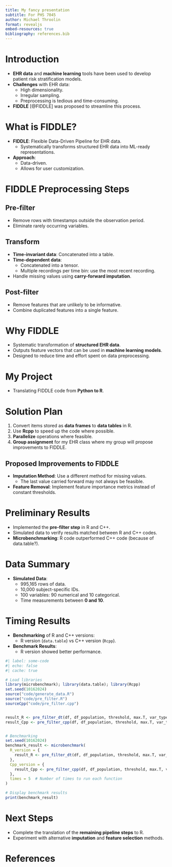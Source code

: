 ```yaml
---
title: My fancy presentation
subtitle: For PHS 7045
author: Michael Throolin
format: revealjs
embed-resources: true
bibliography: references.bib
---
```


# Introduction

- **EHR data** and **machine learning** tools have been used to develop patient risk stratification models.
- **Challenges** with EHR data:
  - High dimensionality.
  - Irregular sampling.
  - Preprocessing is tedious and time-consuming.
- **FIDDLE** [@FIDDLE] was proposed to streamline this process.

# What is FIDDLE?

- **FIDDLE**: Flexible Data-Driven Pipeline for EHR data.
  - Systematically transforms structured EHR data into ML-ready representations.
- **Approach**:
  - Data-driven.
  - Allows for user customization.

# FIDDLE Preprocessing Steps

## Pre-filter

- Remove rows with timestamps outside the observation period.
- Eliminate rarely occurring variables.

## Transform

- **Time-invariant data**: Concatenated into a table.
- **Time-dependent data**:
  - Concatenated into a tensor.
  - Multiple recordings per time bin: use the most recent recording.
- Handle missing values using **carry-forward imputation**.

## Post-filter

- Remove features that are unlikely to be informative.
- Combine duplicated features into a single feature.

# Why FIDDLE

- Systematic transformation of **structured EHR data**.
- Outputs feature vectors that can be used in **machine learning models**.
- Designed to reduce time and effort spent on data preprocessing.

# My Project

- Translating FIDDLE code from **Python to R**.

# Solution Plan

1. Convert items stored as **data frames** to **data tables** in R.
2. Use **Rcpp** to speed up the code where possible.
3. **Parallelize** operations where feasible.
4. **Group assignment** for my EHR class where my group will propose improvements to FIDDLE.

## Proposed Improvements to FIDDLE

- **Imputation Method**: Use a different method for missing values.
  - The last value carried forward may not always be feasible.
- **Feature Removal**: Implement feature importance metrics instead of constant thresholds.

# Preliminary Results

- Implemented the **pre-filter step** in R and C++.
- Simulated data to verify results matched between R and C++ codes.
- **Microbenchmarking**: R code outperformed C++ code (because of data.table?).

# Data Summary

- **Simulated Data**:
  - 995,165 rows of data.
  - 10,000 subject-specific IDs.
  - 100 variables: 90 numerical and 10 categorical.
  - Time measurements between **0 and 10**.

# Timing Results

- **Benchmarking** of R and C++ versions:
  - R version (`data.table`) vs C++ version (`Rcpp`).
- **Benchmark Results**:
  - R version showed better performance.

```r
#| label: some-code
#| echo: false
#| cache: true

# Load libraries
library(microbenchmark); library(data.table); library(Rcpp)
set.seed(10162024)
source("code/generate_data.R")
source("code/pre_filter.R")
sourceCpp("code/pre_filter.cpp")


result_R <- pre_filter_dt(df, df_population, threshold, max.T, var_type_override)
result_Cpp <- pre_filter_cpp(df, df_population, threshold, max.T, var_type_override)


# Benchmarking
set.seed(10162024)
benchmark_result <- microbenchmark(
  R_version = {
    result_R <- pre_filter_dt(df, df_population, threshold, max.T, var_type_override)
  },
  Cpp_version = {
    result_Cpp <- pre_filter_cpp(df, df_population, threshold, max.T, var_type_override)
  },
  times = 5  # Number of times to run each function
)

# Display benchmark results
print(benchmark_result)
```

# Next Steps

- Complete the translation of the **remaining pipeline steps** to R.
- Experiment with alternative **imputation** and **feature selection** methods.

# References

